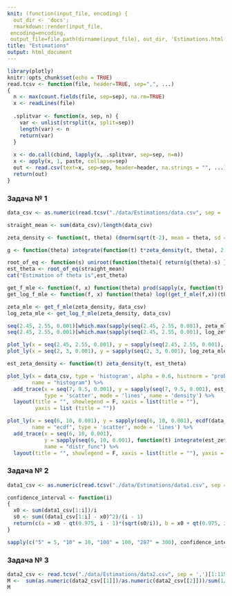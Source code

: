 ```yaml
---
knit: (function(input_file, encoding) {
  out_dir <- 'docs';
  rmarkdown::render(input_file,
 encoding=encoding,
 output_file=file.path(dirname(input_file), out_dir, 'Estimations.html'))})
title: "Estimations"
output: html_document
---
```


```r
library(plotly)
knitr::opts_chunk$set(echo = TRUE)
read.tcsv <- function(file, header=TRUE, sep=",", ...) 
{
  n <- max(count.fields(file, sep=sep), na.rm=TRUE)
  x <- readLines(file)
  
  .splitvar <- function(x, sep, n) {
    var <- unlist(strsplit(x, split=sep))
    length(var) <- n
    return(var)
  }
  
  x <- do.call(cbind, lapply(x, .splitvar, sep=sep, n=n))
  x <- apply(x, 1, paste, collapse=sep)
  out <- read.csv(text=x, sep=sep, header=header, na.strings = "", ...)
  return(out)
}
```

### Задача № 1

```r
data_csv <- as.numeric(read.tcsv("./data/Estimations/data.csv", sep = ',')[1:336,10])
```

```r
straight_mean <- sum(data_csv)/length(data_csv)
```


```r
zeta_density <- function(t, theta) (dnorm(sqrt(t-2), mean = theta, sd = 0.1)+dnorm(-sqrt(t-2), mean = theta, sd = 0.1))/(2*sqrt(t-2))

g <- function(theta) integrate(function(t) t*zeta_density(t, theta), 2, Inf)$value

root_of_eq <- function(s) uniroot(function(theta){ return(g(theta)-s) }, c(0,5))$root
est_theta <- root_of_eq(straight_mean)
cat("Estimation of theta is",est_theta)
```

```r
get_f_mle <- function(f, x) function(theta) prod(sapply(x, function(t) f(t,theta)))
get_log_f_mle <- function(f, x) function(theta) log((get_f_mle(f,x))(theta))

zeta_mle <- get_f_mle(zeta_density, data_csv)
log_zeta_mle <- get_log_f_mle(zeta_density, data_csv)

seq(2.45, 2.55, 0.001)[which.max(sapply(seq(2.45, 2.55, 0.001), zeta_mle))]
seq(2.45, 2.55, 0.001)[which.max(sapply(seq(2.45, 2.55, 0.001), log_zeta_mle))]
```

```r
plot_ly(x = seq(2.45, 2.55, 0.001), y = sapply(seq(2.45, 2.55, 0.001), zeta_mle), type = 'scatter', mode = 'lines')
plot_ly(x = seq(2, 3, 0.001), y = sapply(seq(2, 3, 0.001), log_zeta_mle), type = 'scatter', mode = 'lines')
```

```r
est_zeta_density <- function(t) zeta_density(t, est_theta)

plot_ly(x = data_csv, type = 'histogram', alpha = 0.6, histnorm = "probability",
        name = "histogram") %>%
  add_trace(x = seq(7, 9.5, 0.001), y = sapply(seq(7, 9.5, 0.001), est_zeta_density),
            type = 'scatter', mode = 'lines', name = 'density') %>%
  layout(title = "", showlegend = F, xaxis = list(title = ""),
         yaxis = list (title = ""))
```

```r
plot_ly(x = seq(6, 10, 0.001), y = sapply(seq(6, 10, 0.001), ecdf(data_csv)),
        name = "ecdf", type = 'scatter', mode = 'lines') %>%
  add_trace(x = seq(6, 10, 0.001), 
            y = sapply(seq(6, 10, 0.001), function(t) integrate(est_zeta_density, 2,t )$value),
            name = "distr_func") %>% 
  layout(title = "", showlegend = F, xaxis = list(title = ""), yaxis = list (title = ""))
```

### Задача № 2

```r
data1_csv <- as.numeric(read.tcsv("./data/Estimations/data1.csv", sep = ',')[1:351,5])
```

```r
confidence_interval <- function(i)
{
  x0 <- sum(data1_csv[1:i])/i
  s0 <- sum((data1_csv[1:i] - x0)^2)/(i - 1)
  return(c(a = x0 - qt(0.975, i - 1)*(sqrt(s0/i)), b = x0 + qt(0.975, i - 1)*(sqrt(s0/i))))
}

sapply(c("5" = 5, "10" = 10, "100" = 100, "287" = 300), confidence_interval)

```

### Задача № 3

```r
data2_csv <- read.tcsv("./data/Estimations/data2.csv", sep = ',')[1:115,9:10]
M <-  sum(as.numeric(data2_csv[[1]])/as.numeric(data2_csv[[2]]))/sum(1/as.numeric(data2_csv[[2]]))
M
```


